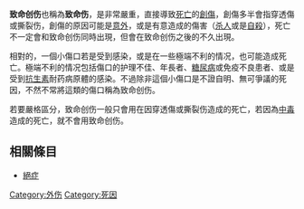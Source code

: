 {{unreferenced|time=2015-08-16T22:31:37+00:00}}
{{medical}}
'''致命创伤'''也稱為'''致命伤'''，是非常嚴重，直接導致[[死亡|死亡]]的[[創傷|創傷]]，創傷多半會指穿透傷或撕裂伤，創傷的原因可能是[[意外|意外]]，或是有意造成的傷害（[[杀人|杀人]]或是[[自殺|自殺]]），死亡不一定會和致命创伤同時出現，但會在致命创伤之後的不久出現。

相對的，一個小傷口若是受到感染，或是在一些極端不利的情况，也可能造成死亡。極端不利的情况包括傷口的护理不佳、年長者、[[糖尿病|糖尿病]]或免疫不良患者、或是受到[[抗生素|抗生素]]耐药病原體的感染。不過除非這個小傷口是不證自明、無可爭議的死因，不然不常將這類的傷口稱為致命创伤。

若要嚴格區分，致命创伤一般只會用在因穿透傷或撕裂伤造成的死亡，若因為[[中毒|中毒]]造成的死亡，就不會用致命创伤。

== 相關條目 ==
* [[絕症|絕症]]

{{Death and related topics}}

{{Medicine-stub}}
<!--{{Death-stub}}-->

{{DEFAULTSORT:Mortal Wound}}
[[Category:外伤|Category:外伤]]
[[Category:死因|Category:死因]]